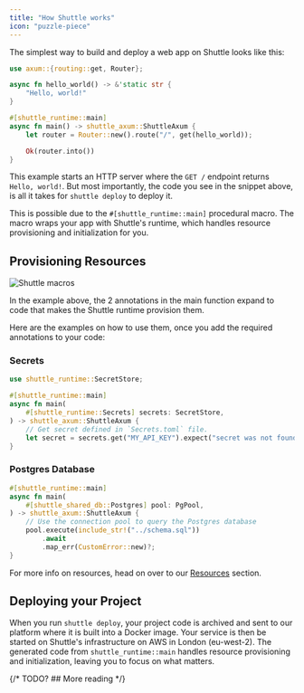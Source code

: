 ```yaml
---
title: "How Shuttle works"
icon: "puzzle-piece"
---
```


The simplest way to build and deploy a web app on Shuttle looks like this:

```rust src/main.rs
use axum::{routing::get, Router};

async fn hello_world() -> &'static str {
    "Hello, world!"
}

#[shuttle_runtime::main]
async fn main() -> shuttle_axum::ShuttleAxum {
    let router = Router::new().route("/", get(hello_world));

    Ok(router.into())
}
```

This example starts an HTTP server where the `GET /` endpoint returns `Hello, world!`.
But most importantly, the code you see in the snippet above, is all it takes for `shuttle deploy` to deploy it.

This is possible due to the `#[shuttle_runtime::main]` procedural macro.
The macro wraps your app with Shuttle's runtime, which handles resource provisioning and initialization for you.

## Provisioning Resources

![Shuttle macros](/images/shuttle-macros.png)

In the example above, the 2 annotations in the main function expand to code that makes the Shuttle runtime provision them.

Here are the examples on how to use them, once you add the required annotations to your code:

### Secrets

```rust
use shuttle_runtime::SecretStore;

#[shuttle_runtime::main]
async fn main(
    #[shuttle_runtime::Secrets] secrets: SecretStore,
) -> shuttle_axum::ShuttleAxum {
    // Get secret defined in `Secrets.toml` file.
    let secret = secrets.get("MY_API_KEY").expect("secret was not found");
}
```

### Postgres Database

```rust
#[shuttle_runtime::main]
async fn main(
    #[shuttle_shared_db::Postgres] pool: PgPool,
) -> shuttle_axum::ShuttleAxum {
    // Use the connection pool to query the Postgres database
    pool.execute(include_str!("../schema.sql"))
        .await
        .map_err(CustomError::new)?;
}
```

For more info on resources, head on over to our [Resources](/resources/resources) section.

## Deploying your Project

When you run `shuttle deploy`, your project code is archived and sent to our platform where it is built into a Docker image.
Your service is then be started on Shuttle's infrastructure on AWS in London (eu-west-2).
The generated code from `shuttle_runtime::main` handles resource provisioning and initialization, leaving you to focus on what matters.

{/* TODO? ## More reading */}
